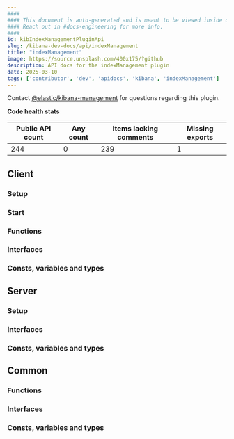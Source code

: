 ```yaml
---
####
#### This document is auto-generated and is meant to be viewed inside our experimental, new docs system.
#### Reach out in #docs-engineering for more info.
####
id: kibIndexManagementPluginApi
slug: /kibana-dev-docs/api/indexManagement
title: "indexManagement"
image: https://source.unsplash.com/400x175/?github
description: API docs for the indexManagement plugin
date: 2025-03-10
tags: ['contributor', 'dev', 'apidocs', 'kibana', 'indexManagement']
---
```




Contact [@elastic/kibana-management](https://github.com/orgs/elastic/teams/kibana-management) for questions regarding this plugin.

**Code health stats**

| Public API count  | Any count | Items lacking comments | Missing exports |
|-------------------|-----------|------------------------|-----------------|
| 244 | 0 | 239 | 1 |

## Client

### Setup
<DocDefinitionList data={[indexManagementObj.client.setup]}/>

### Start
<DocDefinitionList data={[indexManagementObj.client.start]}/>

### Functions
<DocDefinitionList data={indexManagementObj.client.functions}/>

### Interfaces
<DocDefinitionList data={indexManagementObj.client.interfaces}/>

### Consts, variables and types
<DocDefinitionList data={indexManagementObj.client.misc}/>

## Server

### Setup
<DocDefinitionList data={[indexManagementObj.server.setup]}/>

### Interfaces
<DocDefinitionList data={indexManagementObj.server.interfaces}/>

### Consts, variables and types
<DocDefinitionList data={indexManagementObj.server.misc}/>

## Common

### Functions
<DocDefinitionList data={indexManagementObj.common.functions}/>

### Interfaces
<DocDefinitionList data={indexManagementObj.common.interfaces}/>

### Consts, variables and types
<DocDefinitionList data={indexManagementObj.common.misc}/>

